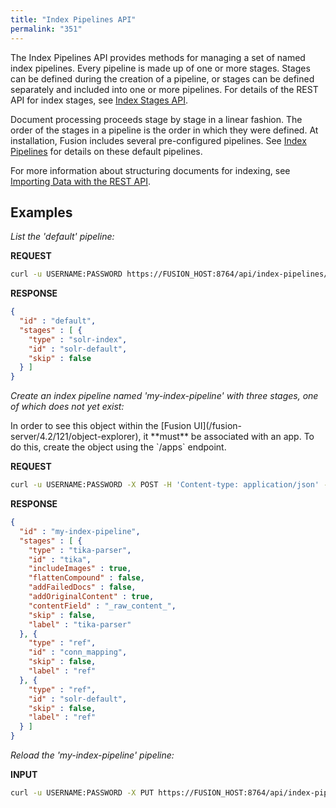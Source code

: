 ```yaml
---
title: "Index Pipelines API"
permalink: "351"
---
```


The Index Pipelines API provides methods for managing a set of named index pipelines.
Every pipeline is made up of one or more stages.
Stages can be defined during the creation of a pipeline, or stages can be defined separately and included into one or more pipelines.
For details of the REST API for index stages, see [Index Stages API](/fusion-server/4.2/349/index-stages-api).

Document processing proceeds stage by stage in a linear fashion.
The order of the stages in a pipeline is the order in which they were defined.
At installation, Fusion includes several pre-configured pipelines.
See [Index Pipelines](/fusion-server/4.2/162/index-pipelines) for details on these default pipelines.

For more information about structuring documents for indexing, see [Importing Data with the REST API](/how-to/865/import-data-with-the-rest-api).

## Examples

*List the 'default' pipeline:*

**REQUEST**

```bash
curl -u USERNAME:PASSWORD https://FUSION_HOST:8764/api/index-pipelines/default
```

**RESPONSE**

```json
{
  "id" : "default",
  "stages" : [ {
    "type" : "solr-index",
    "id" : "solr-default",
    "skip" : false
  } ]
}
```

*Create an index pipeline named 'my-index-pipeline' with three stages, one of which does not yet exist:*

<Note>
In order to see this object within the [Fusion UI](/fusion-server/4.2/121/object-explorer), it **must** be associated with an app. To do this, create the object using the `/apps` endpoint.
</Note>



**REQUEST**

```bash
curl -u USERNAME:PASSWORD -X POST -H 'Content-type: application/json' -d '{"id":"my-index-pipeline","stages":[{"id":"tika","type":"tika-parser","includeImages":true},{"id":"conn_mapping","type":"ref"},{"id":"solr-default","type":"ref"}]}' https://FUSION_HOST:8764/api/index-pipelines
```

**RESPONSE**

```json
{
  "id" : "my-index-pipeline",
  "stages" : [ {
    "type" : "tika-parser",
    "id" : "tika",
    "includeImages" : true,
    "flattenCompound" : false,
    "addFailedDocs" : false,
    "addOriginalContent" : true,
    "contentField" : "_raw_content_",
    "skip" : false,
    "label" : "tika-parser"
  }, {
    "type" : "ref",
    "id" : "conn_mapping",
    "skip" : false,
    "label" : "ref"
  }, {
    "type" : "ref",
    "id" : "solr-default",
    "skip" : false,
    "label" : "ref"
  } ]
}
```

*Reload the 'my-index-pipeline' pipeline:*

**INPUT**

```bash
curl -u USERNAME:PASSWORD -X PUT https://FUSION_HOST:8764/api/index-pipelines/my-index-pipeline/refresh
```
